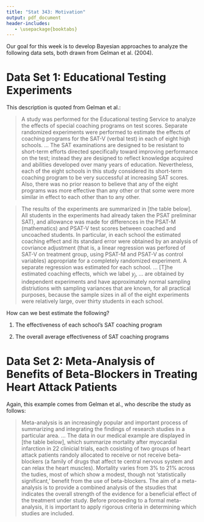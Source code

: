 ```yaml
---
title: "Stat 343: Motivation"
output: pdf_document
header-includes:
   - \usepackage{booktabs}
---
```


Our goal for this week is to develop Bayesian approaches to analyze the following data sets, both drawn from Gelman et al. (2004).

# Data Set 1: Educational Testing Experiments

This description is quoted from Gelman et al.:

> A study was performed for the Educational testing Service to analyze the effects of special coaching programs on test scores.  Separate randomized experiments were performed to estimate the effects of coaching programs for the SAT-V (verbal test) in each of eight high schools. ... The SAT examinations are designed to be resistant to short-term efforts directed specifically toward improving performance on the test; instead they are designed to reflect knowledge acquired and abilities developed over many years of education.  Nevertheless, each of the eight schools in this study considered its short-term coaching program to be very successful at increasing SAT scores.  Also, there was no prior reason to believe that any of the eight programs was more effective than any other or that some were more similar in effect to each other than to any other.

> The results of the experiments are summarized in [the table below].  All students in the experiments had already taken the PSAT preliminar SAT), and allowance was made for differences in the PSAT-M (mathematics) and PSAT-V test scores between coached and uncoached students.  In particular, in each school the estimated coaching effect and its standard error were obtained by an analysis of covriance adjustment (that is, a linear regression was perfored of SAT-V on treatment group, using PSAT-M and PSAT-V as control variables) appropriate for a completely randomized experiment.   A separate regression was estimated for each school.  ... [T]he estimated coaching effects, which we label $y_j$, ... are obtained by independent experiments and have approximately normal sampling distriutions with sampling variances that are known, for all practical purposes, because the sample sizes in all of the eight experiments were relatively large, over thirty students in each school.

\begin{table}[htbp]
\centering
\begin{tabular}{p{0.20\textwidth} p{0.20\textwidth} p{0.2\textwidth}}
\toprule
School & Estimated Treatment Effect, $y_j$ & Standard error of effect estimate, $\sigma_j$ \\
\midrule
A & 28 & 15 \\
B & 8 & 10 \\
C & -3 & 16 \\
D & 7 & 11 \\
E & -1 & 9 \\
F & 1 & 11 \\
G & 18 & 10 \\
H & 12 & 18 \\
\bottomrule
\end{tabular}
\label{table:mr}
\end{table}

How can we best estimate the following?

 1. The effectiveness of each school's SAT coaching program
 
 2. The overall average effectiveness of SAT coaching programs

\newpage

# Data Set 2: Meta-Analysis of Benefits of Beta-Blockers in Treating Heart Attack Patients

Again, this example comes from Gelman et al., who describe the study as follows:

> Meta-analysis is an increasingly popular and important process of summarizing and integrating the findings of research studies in a particular area.  ... The data in our medical example are displayed in [the table below], which summarize mortality after myocardial infarction in 22 clinicial trials, each cosisting of two groups of heart attack patients randoly allocated to receive or not receive beta-blockers (a family of drugs that affect te central nervous system and can relax the heart muscles).  Mortality varies from 3% to 21% across the tudies, most of which show a modest, though not 'statistically significant,' benefit from the use of beta-blockers.  The aim of a meta-analysis is to provide a combined analysis of the stsudies that indicates the overall strength of the evidence for a beneficial effect of the treatment under study.  Before proceeding to a formal meta-analysis, it is important to apply rigorous criteria in determining which studies are included.

\begin{table}[htbp]
\centering
\begin{tabular}{p{0.20\textwidth} p{0.15\textwidth} p{0.2\textwidth}}
\toprule
Study, $j$ & Deaths/Total, Control & Deaths/Total, Treated \\
\midrule
1 & 3/39 & 3/38 \\
2 & 14/116 & 7/114 \\
3 & 11/93 & 5/69 \\
4 & 127/1520 & 102/1533 \\
5 & 27/365 & 28/355 \\
6 & 6/52 & 4/59 \\
7 & 152/939 & 98/945 \\
8 & 48/471 & 60/632 \\
9 & 37/282 & 25/278 \\
10 & 188/1921 & 138/1916 \\
11 & 52/583 & 64/873 \\
12 & 47/266 & 45/263 \\
13 & 16/293 & 9/291 \\
14 & 45/883 & 57/858 \\
15 & 31/147 & 25/154 \\
16 & 38/213 & 33/207 \\
17 & 12/122 & 28/251 \\
18 & 6/154 & 8/151 \\
19 & 3/134 & 6/174 \\
20 & 40/218 & 32/209 \\
21 & 43/364 & 27/391 \\
22 & 39/674 & 22/680 \\
\bottomrule
\end{tabular}
\label{table:mr}
\end{table}
